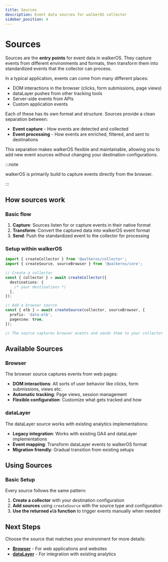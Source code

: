 ```yaml
---
title: Sources
description: Event data sources for walkerOS collector
sidebar_position: 4
---
```


# Sources

Sources are the **entry points** for event data in walkerOS. They capture events
from different environments and formats, then transform them into standardized
events that the collector can process.

In a typical application, events can come from many different places:

- DOM interactions in the browser (clicks, form submissions, page views)
- dataLayer pushes from other tracking tools
- Server-side events from APIs
- Custom application events

Each of these has its own format and structure. Sources provide a clean
separation between:

- **Event capture** - How events are detected and collected
- **Event processing** - How events are enriched, filtered, and sent to
  destinations

This separation makes walkerOS flexible and maintainable, allowing you to add
new event sources without changing your destination configurations.

:::note

walkerOS is primarily build to capture events directly from the browser.

:::

## How sources work

### Basic flow

1. **Capture**: Sources listen for or capture events in their native format
2. **Transform**: Convert the captured data into walkerOS event format
3. **Send**: Push the standardized event to the collector for processing

### Setup within walkerOS

```typescript
import { createCollector } from '@walkeros/collector';
import { createSource, sourceBrowser } from '@walkeros/core';

// Create a collector
const { collector } = await createCollector({
  destinations: {
    /* your destinations */
  },
});

// Add a browser source
const { elb } = await createSource(collector, sourceBrowser, {
  prefix: 'data-elb',
  pageview: true,
});

// The source captures browser events and sends them to your collector
```

## Available Sources

### Browser

The browser source captures events from web pages:

- **DOM interactions**: All sorts of user behavior like clicks, form
  submissions, views etc.
- **Automatic tracking**: Page views, session management
- **Flexible configuration**: Customize what gets tracked and how

### dataLayer

The dataLayer source works with existing analytics implementations:

- **Legacy integration**: Works with existing GA4 and dataLayer implementations
- **Event mapping**: Transform dataLayer events to walkerOS format
- **Migration friendly**: Gradual transition from existing setups

## Using Sources

### Basic Setup

Every source follows the same pattern:

1. **Create a collector** with your destination configuration
2. **Add sources** using `createSource` with the source type and configuration
3. **Use the returned `elb` function** to trigger events manually when needed

## Next Steps

Choose the source that matches your environment for more details:

- **[Browser](./web/browser/)** - For web applications and websites
- **[dataLayer](./web/dataLayer/)** - For integration with existing analytics

